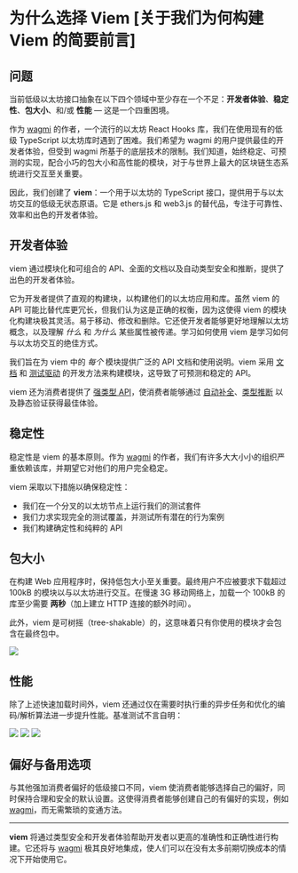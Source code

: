 # 为什么选择 Viem [关于我们为何构建 Viem 的简要前言]

## 问题

当前低级以太坊接口抽象在以下四个领域中至少存在一个不足：**开发者体验**、**稳定性**、**包大小**、和/或 **性能** — 这是一个四重困境。

作为 [wagmi](https://wagmi.sh) 的作者，一个流行的以太坊 React Hooks 库，我们在使用现有的低级 TypeScript 以太坊库时遇到了困难。我们希望为 wagmi 的用户提供最佳的开发者体验，但受到 wagmi 所基于的底层技术的限制。我们知道，始终稳定、可预测的实现，配合小巧的包大小和高性能的模块，对于与世界上最大的区块链生态系统进行交互至关重要。

因此，我们创建了 **viem**：一个用于以太坊的 TypeScript 接口，提供用于与以太坊交互的低级无状态原语。它是 ethers.js 和 web3.js 的替代品，专注于可靠性、效率和出色的开发者体验。

## 开发者体验

viem 通过模块化和可组合的 API、全面的文档以及自动类型安全和推断，提供了出色的开发者体验。

它为开发者提供了直观的构建块，以构建他们的以太坊应用和库。虽然 viem 的 API 可能比替代库更冗长，但我们认为这是正确的权衡，因为这使得 viem 的模块化构建块极其灵活。易于移动、修改和删除。它还使开发者能够更好地理解以太坊概念，以及理解 _什么_ 和 _为什么_ 某些属性被传递。学习如何使用 viem 是学习如何与以太坊交互的绝佳方式。

我们旨在为 viem 中的 _每个_ 模块提供广泛的 API 文档和使用说明。viem 采用 [文档](https://gist.github.com/zsup/9434452) 和 [测试驱动](<https://en.wikipedia.org/wiki/Test-driven_development#:~:text=Test%2Ddriven%20development%20(TDD),software%20against%20all%20test%20cases.>) 的开发方法来构建模块，这导致了可预测和稳定的 API。

viem 还为消费者提供了 [强类型 API](/docs/typescript)，使消费者能够通过 [自动补全](https://twitter.com/awkweb/status/1555678944770367493)、[类型推断](https://twitter.com/_jxom/status/1570244174502588417?s=20) 以及静态验证获得最佳体验。

## 稳定性

稳定性是 viem 的基本原则。作为 [wagmi](https://wagmi.sh) 的作者，我们有许多大大小小的组织严重依赖该库，并期望它对他们的用户完全稳定。

viem 采取以下措施以确保稳定性：

- 我们在一个分叉的以太坊节点上运行我们的测试套件
- 我们力求实现完全的测试覆盖，并测试所有潜在的行为案例
- 我们构建确定性和纯粹的 API

## 包大小

在构建 Web 应用程序时，保持低包大小至关重要。最终用户不应被要求下载超过 100kB 的模块以与以太坊进行交互。在慢速 3G 移动网络上，加载一个 100kB 的库至少需要 **两秒**（加上建立 HTTP 连接的额外时间）。

此外，viem 是可树摇（tree-shakable）的，这意味着只有你使用的模块才会包含在最终包中。

<div className="h-4"></div>
<img src="/bench-bundlesize.svg" />

## 性能

除了上述快速加载时间外，viem 还通过仅在需要时执行重的异步任务和优化的编码/解析算法进一步提升性能。基准测试不言自明：

<div className="m-auto mt-10 space-y-14 w-10/12">
  <img src="/bench-isaddress.svg" />
  <img src="/bench-parseabi.svg" />
  <img src="/bench-encodeabi.svg" />
</div>

## 偏好与备用选项

与其他强加消费者偏好的低级接口不同，viem 使消费者能够选择自己的偏好，同时保持合理和安全的默认设置。这使得消费者能够创建自己的有偏好的实现，例如 [wagmi](https://wagmi.sh)，而无需繁琐的变通方法。

---

**viem** 将通过类型安全和开发者体验帮助开发者以更高的准确性和正确性进行构建。它还将与 [wagmi](https://wagmi.sh) 极其良好地集成，使人们可以在没有太多前期切换成本的情况下开始使用它。